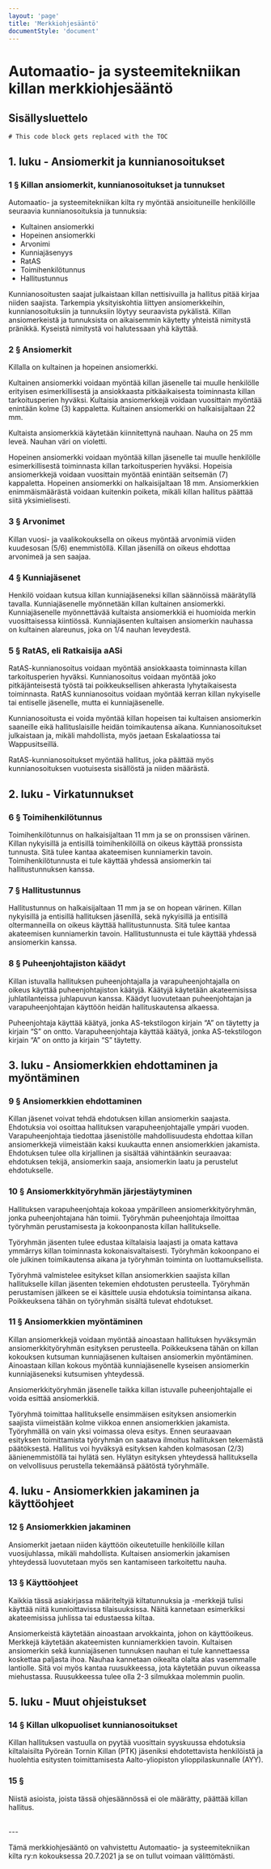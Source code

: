 ```yaml
---
layout: 'page'
title: 'Merkkiohjesääntö'
documentStyle: 'document'
---
```


# Automaatio- ja systeemitekniikan killan merkkiohjesääntö

## Sisällysluettelo

```toc
# This code block gets replaced with the TOC
```

## 1. luku - Ansiomerkit ja kunnianosoitukset

### 1 § Killan ansiomerkit, kunnianosoitukset ja tunnukset

Automaatio- ja systeemitekniikan kilta ry myöntää ansioituneille henkilöille seuraavia kunnianosoituksia ja tunnuksia:

- Kultainen ansiomerkki
- Hopeinen ansiomerkki
- Arvonimi
- Kunniajäsenyys
- RatAS
- Toimihenkilötunnus
- Hallitustunnus

Kunnianosoitusten saajat julkaistaan killan nettisivuilla ja hallitus pitää kirjaa niiden saajista. Tarkempia yksityiskohtia liittyen ansiomerkkeihin, kunnianosoituksiin ja tunnuksiin löytyy seuraavista pykälistä. Killan ansiomerkeistä ja tunnuksista on aikaisemmin käytetty yhteistä nimitystä pränikkä. Kyseistä nimitystä voi halutessaan yhä käyttää.

### 2 § Ansiomerkit

Killalla on kultainen ja hopeinen ansiomerkki.

Kultainen ansiomerkki voidaan myöntää killan jäsenelle tai muulle henkilölle erityisen esimerkillisestä ja ansiokkaasta pitkäaikaisesta toiminnasta killan tarkoitusperien hyväksi. Kultaisia ansiomerkkejä voidaan vuosittain myöntää enintään kolme (3) kappaletta. Kultainen ansiomerkki on halkaisijaltaan 22 mm.

Kultaista ansiomerkkiä käytetään kiinnitettynä nauhaan. Nauha on 25 mm leveä. Nauhan väri on violetti.

Hopeinen ansiomerkki voidaan myöntää killan jäsenelle tai muulle henkilölle esimerkillisestä toiminnasta killan tarkoitusperien hyväksi. Hopeisia ansiomerkkejä voidaan vuosittain myöntää enintään seitsemän (7) kappaletta. Hopeinen ansiomerkki on halkaisijaltaan 18 mm.
Ansiomerkkien enimmäismäärästä voidaan kuitenkin poiketa, mikäli killan hallitus päättää siitä yksimielisesti.

### 3 § Arvonimet

Killan vuosi- ja vaalikokouksella on oikeus myöntää arvonimiä viiden kuudesosan (5/6) enemmistöllä. Killan jäsenillä on oikeus ehdottaa arvonimeä ja sen saajaa.

### 4 § Kunniajäsenet

Henkilö voidaan kutsua killan kunniajäseneksi killan säännöissä määrätyllä tavalla. Kunniajäsenelle myönnetään killan kultainen ansiomerkki. Kunniajäsenelle myönnettävää kultaista ansiomerkkiä ei huomioida merkin vuosittaisessa kiintiössä. Kunniajäsenten kultaisen ansiomerkin nauhassa on kultainen alareunus, joka on 1/4 nauhan leveydestä.

### 5 § RatAS, eli Ratkaisija aASi

RatAS-kunnianosoitus voidaan myöntää ansiokkaasta toiminnasta killan tarkoitusperien hyväksi. Kunnianosoitus voidaan myöntää joko pitkäjänteisestä työstä tai poikkeuksellisen ahkerasta lyhytaikaisesta toiminnasta. RatAS kunnianosoitus voidaan myöntää kerran killan nykyiselle tai entiselle jäsenelle, mutta ei kunniajäsenelle.

Kunnianosoitusta ei voida myöntää killan hopeisen tai kultaisen ansiomerkin saaneille eikä hallituslaisille heidän toimikautensa aikana. Kunnianosoitukset julkaistaan ja, mikäli mahdollista, myös jaetaan Eskalaatiossa tai Wappusitseillä.

RatAS-kunnianosoitukset myöntää hallitus, joka päättää myös kunnianosoituksen vuotuisesta sisällöstä ja niiden määrästä.

## 2. luku - Virkatunnukset

### 6 § Toimihenkilötunnus

Toimihenkilötunnus on halkaisijaltaan 11 mm ja se on pronssisen värinen. Killan nykyisillä ja entisillä toimihenkilöillä on oikeus käyttää pronssista tunnusta. Sitä tulee kantaa akateemisen kunniamerkin tavoin. Toimihenkilötunnusta ei tule käyttää yhdessä ansiomerkin tai hallitustunnuksen kanssa.

### 7 § Hallitustunnus

Hallitustunnus on halkaisijaltaan 11 mm ja se on hopean värinen. Killan nykyisillä ja entisillä hallituksen jäsenillä, sekä nykyisillä ja entisillä oltermanneilla on oikeus käyttää hallitustunnusta. Sitä tulee kantaa akateemisen kunniamerkin tavoin. Hallitustunnusta ei tule käyttää yhdessä ansiomerkin kanssa.

### 8 § Puheenjohtajiston käädyt

Killan istuvalla hallituksen puheenjohtajalla ja varapuheenjohtajalla on oikeus käyttää puheenjohtajiston käätyjä. Käätyjä käytetään akateemisissa juhlatilanteissa juhlapuvun kanssa. Käädyt luovutetaan puheenjohtajan ja varapuheenjohtajan käyttöön heidän hallituskautensa alkaessa.

Puheenjohtaja käyttää käätyä, jonka AS-tekstilogon kirjain “A” on täytetty ja kirjain “S” on ontto. Varapuheenjohtaja käyttää käätyä, jonka AS-tekstilogon kirjain “A” on ontto ja kirjain “S” täytetty.

## 3. luku - Ansiomerkkien ehdottaminen ja myöntäminen

### 9 § Ansiomerkkien ehdottaminen

Killan jäsenet voivat tehdä ehdotuksen killan ansiomerkin saajasta. Ehdotuksia voi osoittaa hallituksen varapuheenjohtajalle ympäri vuoden.
Varapuheenjohtaja tiedottaa jäsenistölle mahdollisuudesta ehdottaa killan ansiomerkkejä viimeistään kaksi kuukautta ennen ansiomerkkien jakamista.
Ehdotuksen tulee olla kirjallinen ja sisältää vähintäänkin seuraavaa: ehdotuksen tekijä, ansiomerkin saaja, ansiomerkin laatu ja perustelut ehdotukselle.

### 10 § Ansiomerkkityöryhmän järjestäytyminen

Hallituksen varapuheenjohtaja kokoaa ympärilleen ansiomerkkityöryhmän, jonka puheenjohtajana hän toimii. Työryhmän puheenjohtaja ilmoittaa työryhmän perustamisesta ja kokoonpanosta killan hallitukselle.

Työryhmän jäsenten tulee edustaa kiltalaisia laajasti ja omata kattava ymmärrys killan toiminnasta kokonaisvaltaisesti. Työryhmän kokoonpano ei ole julkinen toimikautensa aikana ja työryhmän toiminta on luottamuksellista.

Työryhmä valmistelee esitykset killan ansiomerkkien saajista killan hallitukselle killan jäsenten tekemien ehdotusten perusteella. Työryhmän perustamisen jälkeen se ei käsittele uusia ehdotuksia toimintansa aikana. Poikkeuksena tähän on työryhmän sisältä tulevat ehdotukset.

### 11 § Ansiomerkkien myöntäminen

Killan ansiomerkkejä voidaan myöntää ainoastaan hallituksen hyväksymän ansiomerkkityöryhmän esityksen perusteella. Poikkeuksena tähän on killan kokouksen kutsuman kunniajäsenen kultaisen ansiomerkin myöntäminen. Ainoastaan killan kokous myöntää kunniajäsenelle kyseisen ansiomerkin kunniajäseneksi kutsumisen yhteydessä.

Ansiomerkkityöryhmän jäsenelle taikka killan istuvalle puheenjohtajalle ei voida esittää ansiomerkkiä.

Työryhmä toimittaa hallitukselle ensimmäisen esityksen ansiomerkin saajista viimeistään kolme viikkoa ennen ansiomerkkien jakamista. Työryhmällä on vain yksi voimassa oleva esitys. Ennen seuraavaan esityksen toimittamista työryhmän on saatava ilmoitus hallituksen tekemästä päätöksestä.
Hallitus voi hyväksyä esityksen kahden kolmasosan (2/3) äänienemmistöllä tai hylätä sen. Hylätyn esityksen yhteydessä hallituksella on velvollisuus perustella tekemäänsä päätöstä työryhmälle.

## 4. luku - Ansiomerkkien jakaminen ja käyttöohjeet

### 12 § Ansiomerkkien jakaminen

Ansiomerkit jaetaan niiden käyttöön oikeutetuille henkilöille killan vuosijuhlassa, mikäli mahdollista. Kultaisen ansiomerkin jakamisen yhteydessä luovutetaan myös sen kantamiseen tarkoitettu nauha.

### 13 § Käyttöohjeet

Kaikkia tässä asiakirjassa määriteltyjä kiltatunnuksia ja -merkkejä tulisi käyttää niitä kunnioittavissa tilaisuuksissa. Näitä kannetaan esimerkiksi akateemisissa juhlissa tai edustaessa kiltaa.

Ansiomerkeistä käytetään ainoastaan arvokkainta, johon on käyttöoikeus. Merkkejä käytetään akateemisten kunniamerkkien tavoin.
Kultaisen ansiomerkin sekä kunniajäsenen tunnuksen nauhan ei tule kannettaessa koskettaa paljasta ihoa. Nauhaa kannetaan oikealta olalta alas vasemmalle lantiolle. Sitä voi myös kantaa ruusukkeessa, jota käytetään puvun oikeassa miehustassa. Ruusukkeessa tulee olla 2-3 silmukkaa molemmin puolin.

## 5. luku - Muut ohjeistukset

### 14 § Killan ulkopuoliset kunnianosoitukset

Killan hallituksen vastuulla on pyytää vuosittain syyskuussa ehdotuksia kiltalaisilta Pyöreän Tornin Killan (PTK) jäseniksi ehdotettavista henkilöistä ja huolehtia esitysten toimittamisesta Aalto-yliopiston ylioppilaskunnalle (AYY).

### 15 §

Niistä asioista, joista tässä ohjesäännössä ei ole määrätty, päättää killan hallitus.

<br />
---

Tämä merkkiohjesääntö on vahvistettu Automaatio- ja systeemitekniikan kilta ry:n kokouksessa 20.7.2021 ja se on tullut voimaan välittömästi.
